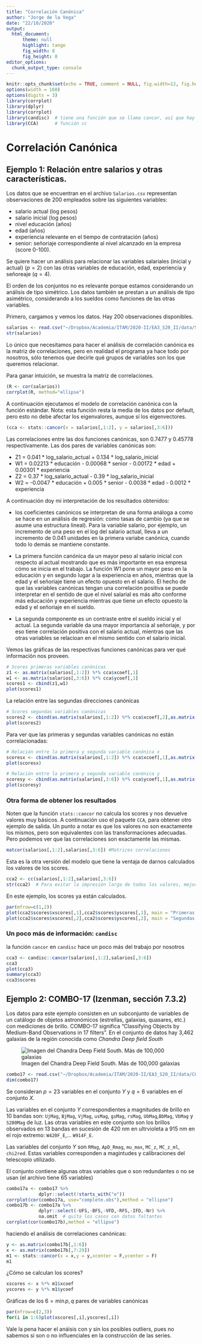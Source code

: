 ```yaml
---
title: "Correlación Canónica"
author: "Jorge de la Vega"
date: "22/10/2020"
output: 
  html_document:
      theme: null
      highlight: tango
      fig_width: 8
      fig_height: 8
editor_options: 
  chunk_output_type: console
---
```


```r
knitr::opts_chunk$set(echo = TRUE, comment = NULL, fig.width=12, fig.height=8, fig.align = "center")
options(width = 160)
options(digits = 3)
library(corrplot)
library(dplyr)
library(corrplot)
library(candisc)  # tiene una función que se llama cancor, así que hay que tener cuidado
library(CCA)      # función cc
```

# Correlación Canónica 

## Ejemplo 1: Relación entre salarios y otras características.

Los datos que se encuentran en el archivo `Salarios.csv` representan observaciones de 200 empleados  sobre las siguientes variables:

- salario actual (log pesos)
- salario inicial (log pesos)
- nivel educación (años)
- edad (años)
- experiencia relevante en el tiempo de contratación (años)
- senior: señoriaje correspondiente al nivel alcanzado en la empresa (score 0-100).

Se quiere hacer un análisis para relacionar las variables salariales (inicial y actual) ($p=2$) con las otras variables de educación, edad, experiencia y señoreaje ($q=4$). 

El orden de los conjuntos no es relevante porque estamos considerando un análisis de tipo simétrico. Los datos también se prestan a un análisis de tipo asimétrico, considerando a los sueldos como funciones de las otras variables.

Primero, cargamos y vemos los datos. Hay 200 observaciones disponibles.

```r
salarios <- read.csv("~/Dropbox/Academia/ITAM/2020-II/EA3_S20_II/data/Salarios.csv")
str(salarios)
```

Lo único que necesitamos para hacer el análisis de correlación canónica es la matriz de correlaciones, pero en realidad el programa ya hace todo por nosotros, sólo tenemos que decirle qué grupos de variables son los que queremos relacionar.

Para ganar intuición, se muestra la matriz de correlaciones.

```r
(R <- cor(salarios))
corrplot(R, method="ellipse")
```

A continuación ejecutamos el modelo de correlación canónica con la función estándar. Nota: esta función resta la media de los datos por default, pero esto no debe afectar los eigenvalores, aunque sí los eigenvectores. 

```r
(cca <- stats::cancor(x = salarios[,1:2], y = salarios[,3:6]))
```

Las correlaciones entre las dos funciones canónicas, son 0.7477 y 0.45778 respectivamente.
Las dos pares de variables canónicas son:

- Z1 = 0.041 * log_salario_actual + 0.134 * log_salario_inicial
- W1 = 0.02213 * educación - 0.00068 * senior - 0.00172 * edad + 0.00301 * experiencia
- Z2 = 0.37 * log_salario_actual - 0.39 * log_salario_inicial
- W2 = -0.0047 * educación + 0.005 * senior - 0.0038 * edad - 0.0012 * experiencia

A continuación doy mi interpretación de los resultados obtenidos: 

- los coeficientes canónicos se interpretan de una forma análoga a como se hace en un análisis de regresión: como tasas de cambio (ya que se asume una estructura lineal). Para la variable salario, por ejemplo, un incremento de una peso en el log del salario actual, lleva a un incremento de 0.041 unidades en la primera variabe canónica, cuando todo lo demás se mantiene constante.

- La primera función canónica da un mayor peso al salario inicial con respecto al actual mostrando que es más importante en esa empresa cómo se inicia en el trabajo. La función W1 pone un mayor peso en la educación y en segundo lugar a la experiencia en años, mientras que la edad y el señoriaje tiene un efecto opuesto en el salario. El hecho de que las variables canónicas tengan una correlación positiva se puede interpretar en el sentido de que el nivel salarial es más alto conforme más educación y experiencia mientras que tiene un efecto opuesto la edad y el señoriaje en el sueldo. 

- La segunda componente es un contraste entre el sueldo inicial y el actual. La segunda variable da una mayor importancia al señoriaje, y por eso tiene correlación positiva con  el salario actual, mientras que las otras variables se relacioan en el mismo sentido con el salario inicial. 

Vemos las gráficas de las respectivas funciones canónicas para ver qué información nos proveen.
```r
# Scores primeras variables canónicas
z1 <- as.matrix(salarios[,1:2]) %*% cca$xcoef[,1]
w1 <- as.matrix(salarios[,3:6]) %*% cca$ycoef[,1]
scores1 <- cbind(z1,w1)
plot(scores1)
```

La relación entre las segundas direcciones canónicas
```r
# Scores segundas variables canónicas
scores2 <- cbind(as.matrix(salarios[,1:2]) %*% cca$xcoef[,2],as.matrix(salarios[,3:6]) %*% cca$ycoef[,2])
plot(scores2)
```

Para ver que las primeras y segundas variables canónicas no están correlacionadas:
```r
# Relación entre la primera y segunda variable canónica x
scoresx <- cbind(as.matrix(salarios[,1:2]) %*% cca$xcoef[,1],as.matrix(salarios[,1:2]) %*% cca$xcoef[,2])
plot(scoresx)

# Relación entre la primera y segunda variable canónica y
scoresy <- cbind(as.matrix(salarios[,3:6]) %*% cca$ycoef[,1],as.matrix(salarios[,3:6]) %*% cca$ycoef[,2])
plot(scoresy)
```

### Otra forma de obtener los resultados

Noten que la función `stats::cancor` no calcula los scores y nos devuelve valores muy básicos. A continuación uso el paquete `CCA`, para obtener otro ejemplo de salida. Un punto a notar es que los valores no son exactamente los mismos, pero son equivalentes con las transformaciones adecuadas. Pero podemos ver que las correlaciones son exactamente las mismas. 


```r
matcor(salarios[,1:2],salarios[,3:6]) #Matrices correlaciones
```

Esta es la otra versión del modelo que tiene la ventaja de darnos calculados los valores de los scores. 
    
```r
cca2 <- cc(salarios[,1:2],salarios[,3:6])
str(cca2)  # Para evitar la impresión larga de todos los valores, mejor vemos la estructura
```

En este ejemplo, los scores ya están calculados.

```r
par(mfrow=c(1,2))
plot(cca2$scores$xscores[,1],cca2$scores$yscores[,1], main = "Primeras direccciones")
plot(cca2$scores$xscores[,2],cca2$scores$yscores[,2], main = "Segundas direccciones")
```


### Un poco más de información: `candisc`

la función `cancor` en `candisc` hace un poco más del trabajo por nosotros

```r
cca3 <- candisc::cancor(salarios[,1:2],salarios[,3:6])
cca3
plot(cca3)
summary(cca3)
cca3$scores
```

## Ejemplo 2: COMBO-17 (Izenman, sección 7.3.2)

Los datos para este ejemplo consisten en un subconjunto de variables de un catálogo de objetos astronómicos (estrellas, galaxias, quasares, etc.) con mediciones de brillo. COMBO-17 significa "Classifying Objects by Medium-Band Observations in 17 filters". En el conjunto de datos hay 3,462 galaxias de la región conocida como *Chandra Deep field South*

![Imagen del Chandra Deep Field South. Más de 100,000 galaxias](https://cdn.eso.org/images/thumb700x/eso0302a.jpg)

```r
combo17 <- read.csv("~/Dropbox/Academia/ITAM/2020-II/EA3_S20_II/data/COMBO17.csv")
dim(combo17)
```

Se consideran $p=23$ variables en el conjunto $Y$ y $q=6$ variables en el conjunto $X$. 

Las variables en el conjunto $Y$ correspondientes a magnitudes de brillo en 10 bandas son:
`UjMag`, `BjMag`, `VjMag`, `usMag`, `gsMag`, `rsMag`, `UbMag`,`BbMag`, `VbMag` y `S280Mag` de luz. Las otras variables en este conjunto son los brillos observados en 13 bandas en sucesión de 420 nm en ultrvioleta a 915 nm en el rojo extremo: `W420F_E`,... `W914F_E`.

Las variables del conjunto $Y$ son `RMag`, `ApD_Rmag`, `mu_max`, `MC_z`, `MC_z_ml`, `chi2red`. Estas variables corresponden a magintudes y calibraciones del telescopio utilizado. 

El conjunto contiene algunas otras variables que o son redundantes o no se usan (el archivo tiene 65 variables)

```r
combo17a <- combo17 %>%
            dplyr::select(!starts_with("e"))
corrplot(cor(combo17a, use="complete.obs"),method = "ellipse")
combo17b <- combo17a %>%
            dplyr::select(-UFS,-BFS,-VFD,-RFS,-IFD,-Nr) %>%
            na.omit  # quita los casos con datos faltantes
corrplot(cor(combo17b),method = "ellipse")
```


haciendo el análisis de correlaciones canónicas: 

```r
y <- as.matrix(combo17b[,1:6])
x <- as.matrix(combo17b[,7:29])
m1 <- stats::cancor(x = x,y = y,xcenter = F,ycenter = F)
m1
```


¿Cómo se calculan los scores?

```r
xscores <- x %*% m1$xcoef
yscores <- y %*% m1$ycoef
```


Gráficas de los $6= \min{p,q}$ pares de variables canónicas

```r
par(mfrow=c(2,3))
for(i in 1:6)plot(xscores[,i],yscores[,i])
```

Vale la pena hacer el anáisis con y sin los posibles outliers, pues no sabemos si son o no influenciales en la construcción de las series.


